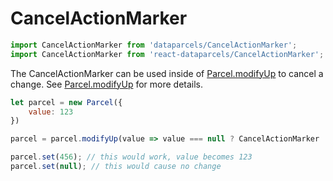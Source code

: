 # CancelActionMarker

```js
import CancelActionMarker from 'dataparcels/CancelActionMarker';
import CancelActionMarker from 'react-dataparcels/CancelActionMarker';
```

The CancelActionMarker can be used inside of [Parcel.modifyUp](/api/Parcel#modifyUp) to cancel a change. See [Parcel.modifyUp](/api/Parcel#modifyUp) for more details.

```js
let parcel = new Parcel({
    value: 123
})

parcel = parcel.modifyUp(value => value === null ? CancelActionMarker : value);

parcel.set(456); // this would work, value becomes 123
parcel.set(null); // this would cause no change
```
